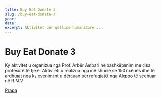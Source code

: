 ```yaml
---
title: Buy Eat Donate 3
slug: /buy-eat-donate-3
year:
date:
excerpt: Aktivitet për qëllime humanitare ...
---
```


# Buy Eat Donate 3

Ky aktivitet u organizua nga Prof. Arbër Ambari në bashkëpunim me disa profesorë të tjerë. Aktiviteti u realizua nga më shumë se 150 nxënës dhe të ardhurat nga ky eveniment u dërguan për refugjatët nga Aleppo të strehuar në R.M.V

[Prapa](/projects)
